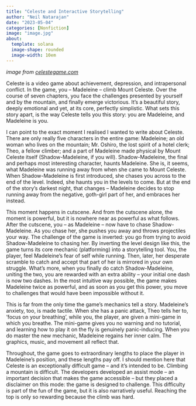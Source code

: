 ```yaml
---
title: "Celeste and Interactive Storytelling"
author: "Neil Natarajan"
date: "2023-05-04"
categories: [Nonfiction]
image: "image.jpg"
about:
  template: solana
  image-shape: rounded
  image-width: 10em
---
```


_image from [celestegame.com](https://www.celestegame.com/)_

Celeste is a video game about achievement, depression, and intrapersonal conflict. In the game, you – Madeleine – climb Mount Celeste. Over the course of seven chapters, you face the challenges presented by yourself and by the mountain, and finally emerge victorious. It’s a beautiful story, deeply emotional and yet, at its core, perfectly simplistic. What sets this story apart, is the way Celeste tells you this story: you are Madeleine, and Madeleine is you.

I can point to the exact moment I realised I wanted to write about Celeste. There are only really five characters in the entire game: Madeleine; an old woman who lives on the mountain; Mr. Oshiro, the lost spirit of a hotel clerk; Theo, a fellow climber; and a part of Madeleine made physical by Mount Celeste itself (Shadow-Madeleine, if you will). Shadow-Madeleine, the final and perhaps most interesting character, haunts Madeleine. She is, it seems, what Madeleine was running away from when she came to Mount Celeste. When Shadow-Madeleine is first introduced, she chases you across to the end of the level. Indeed, she haunts you in the levels to come. But at the end of the story’s darkest night, that changes – Madeleine decides to stop running away from the negative, goth-girl part of her, and embraces her instead.

This moment happens in cutscene. And from the cutscene alone, the moment is powerful, but it is nowhere near as powerful as what follows. After the cutscene, you – as Madeleine – now have to chase Shadow-Madeleine. As you chase her, she pushes you away and throws projectiles your way. The challenge of the game is inverted: you go from trying to avoid Shadow-Madeleine to chasing her.
By inverting the level design like this, the game turns its core mechanic (platforming) into a storytelling tool. You, the player, feel Madeleine’s fear of self while running. Then, later, her desperate scramble to catch and accept that part of her is mirrored in your own struggle. What’s more, when you finally do catch Shadow-Madeleine, uniting the two, you are rewarded with an extra ability – your initial one dash is now two dashes. In the most intuitive way possible, the game makes Madeleine twice as powerful, and as soon as you get this power, you move to challenges that would have been impossible without it.

This is far from the only time the game’s mechanics tell a story. Madeleine’s anxiety, too, is made tactile. When she has a panic attack, Theo tells her to, ‘focus on your breathing’, while you, the player, are given a mini-game in which you breathe. The mini-game gives you no warning and no tutorial, and learning how to play it on the fly is genuinely panic-inducing. When you do master the new mechanic, Madeleine regains her inner calm. The graphics, music, and movement all reflect that.

Throughout, the game goes to extraordinary lengths to place the player in Madeleine’s position, and these lengths pay off. I should mention here that Celeste is an exceptionally difficult game – and it’s intended to be. Climbing a mountain is difficult. The developers developed an assist mode – an important decision that makes the game accessible – but they placed a disclaimer on this mode: the game is designed to challenge. This difficulty is part of the fun of the game, but it is also narratively useful. Reaching the top is only so rewarding because the climb was hard.
